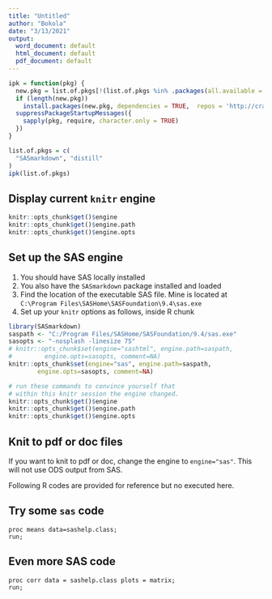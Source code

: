 ```yaml
---
title: "Untitled"
author: "Bokola"
date: "3/13/2021"
output:
  word_document: default
  html_document: default
  pdf_document: default
---
```


<!-- ```{r setup, include=FALSE} -->
<!-- knitr::opts_chunk$set(echo = TRUE) -->
<!-- ``` -->


```r
ipk = function(pkg) {
  new.pkg = list.of.pkgs[!(list.of.pkgs %in% .packages(all.available = TRUE))]
  if (length(new.pkg))
    install.packages(new.pkg, dependencies = TRUE,  repos = 'http://cran.us.r-project.org')
  suppressPackageStartupMessages({
    sapply(pkg, require, character.only = TRUE)
  })
}

list.of.pkgs = c(
  "SASmarkdown", "distill"
)
ipk(list.of.pkgs)
```


## Display current `knitr` engine

```r
knitr::opts_chunk$get()$engine
knitr::opts_chunk$get()$engine.path
knitr::opts_chunk$get()$engine.opts
```

## Set up the SAS engine

1. You should have SAS locally installed
2. You also have the `SASmarkdown` package installed and loaded
3. Find the location of the executable SAS file. Mine is located at 
`C:\Program Files\SASHome\SASFoundation\9.4\sas.exe`
4. Set up your `knitr` options as follows, inside R chunk

```r
library(SASmarkdown)
saspath <- "C:/Program Files/SASHome/SASFoundation/9.4/sas.exe"
sasopts <- "-nosplash -linesize 75"
# knitr::opts_chunk$set(engine="sashtml", engine.path=saspath, 
#         engine.opts=sasopts, comment=NA)
knitr::opts_chunk$set(engine="sas", engine.path=saspath, 
        engine.opts=sasopts, comment=NA)

# run these commands to convince yourself that
# within this knitr session the engine changed.
knitr::opts_chunk$get()$engine
knitr::opts_chunk$get()$engine.path
knitr::opts_chunk$get()$engine.opts
```

## Knit to pdf or doc files

If you want to knit to pdf or doc, change the engine to `engine="sas"`. This will not use ODS output from SAS.

Following R codes are provided for reference but no executed here.



## Try some `sas` code

```sas
proc means data=sashelp.class;
run;
```

## Even more SAS code

```sas
proc corr data = sashelp.class plots = matrix;
run;
```